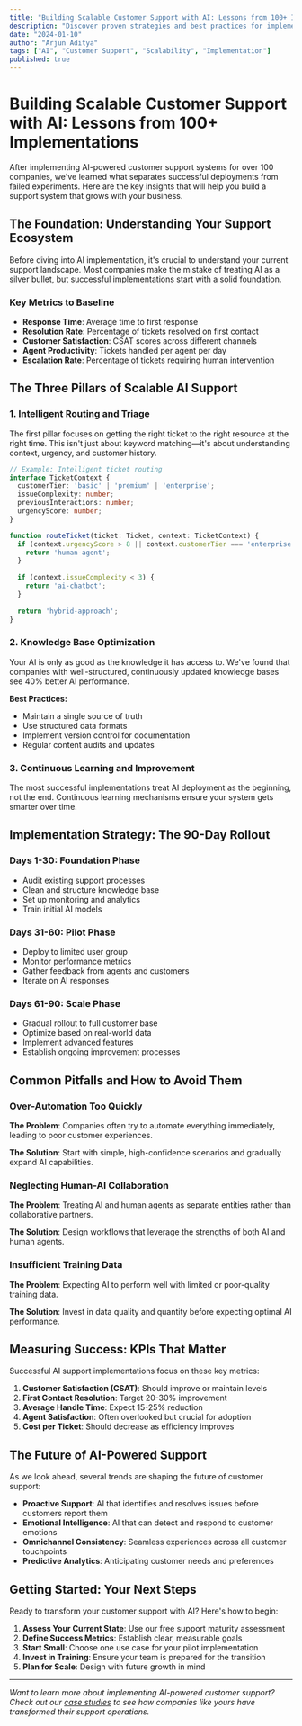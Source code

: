```yaml
---
title: "Building Scalable Customer Support with AI: Lessons from 100+ Implementations"
description: "Discover proven strategies and best practices for implementing AI-powered customer support that scales with your business growth."
date: "2024-01-10"
author: "Arjun Aditya"
tags: ["AI", "Customer Support", "Scalability", "Implementation"]
published: true
---
```


# Building Scalable Customer Support with AI: Lessons from 100+ Implementations

After implementing AI-powered customer support systems for over 100 companies, we've learned what separates successful deployments from failed experiments. Here are the key insights that will help you build a support system that grows with your business.

## The Foundation: Understanding Your Support Ecosystem

Before diving into AI implementation, it's crucial to understand your current support landscape. Most companies make the mistake of treating AI as a silver bullet, but successful implementations start with a solid foundation.

### Key Metrics to Baseline

- **Response Time**: Average time to first response
- **Resolution Rate**: Percentage of tickets resolved on first contact
- **Customer Satisfaction**: CSAT scores across different channels
- **Agent Productivity**: Tickets handled per agent per day
- **Escalation Rate**: Percentage of tickets requiring human intervention

## The Three Pillars of Scalable AI Support

### 1. Intelligent Routing and Triage

The first pillar focuses on getting the right ticket to the right resource at the right time. This isn't just about keyword matching—it's about understanding context, urgency, and customer history.

```typescript
// Example: Intelligent ticket routing
interface TicketContext {
  customerTier: 'basic' | 'premium' | 'enterprise';
  issueComplexity: number;
  previousInteractions: number;
  urgencyScore: number;
}

function routeTicket(ticket: Ticket, context: TicketContext) {
  if (context.urgencyScore > 8 || context.customerTier === 'enterprise') {
    return 'human-agent';
  }
  
  if (context.issueComplexity < 3) {
    return 'ai-chatbot';
  }
  
  return 'hybrid-approach';
}
```

### 2. Knowledge Base Optimization

Your AI is only as good as the knowledge it has access to. We've found that companies with well-structured, continuously updated knowledge bases see 40% better AI performance.

**Best Practices:**
- Maintain a single source of truth
- Use structured data formats
- Implement version control for documentation
- Regular content audits and updates

### 3. Continuous Learning and Improvement

The most successful implementations treat AI deployment as the beginning, not the end. Continuous learning mechanisms ensure your system gets smarter over time.

## Implementation Strategy: The 90-Day Rollout

### Days 1-30: Foundation Phase
- Audit existing support processes
- Clean and structure knowledge base
- Set up monitoring and analytics
- Train initial AI models

### Days 31-60: Pilot Phase
- Deploy to limited user group
- Monitor performance metrics
- Gather feedback from agents and customers
- Iterate on AI responses

### Days 61-90: Scale Phase
- Gradual rollout to full customer base
- Optimize based on real-world data
- Implement advanced features
- Establish ongoing improvement processes

## Common Pitfalls and How to Avoid Them

### Over-Automation Too Quickly

**The Problem**: Companies often try to automate everything immediately, leading to poor customer experiences.

**The Solution**: Start with simple, high-confidence scenarios and gradually expand AI capabilities.

### Neglecting Human-AI Collaboration

**The Problem**: Treating AI and human agents as separate entities rather than collaborative partners.

**The Solution**: Design workflows that leverage the strengths of both AI and human agents.

### Insufficient Training Data

**The Problem**: Expecting AI to perform well with limited or poor-quality training data.

**The Solution**: Invest in data quality and quantity before expecting optimal AI performance.

## Measuring Success: KPIs That Matter

Successful AI support implementations focus on these key metrics:

1. **Customer Satisfaction (CSAT)**: Should improve or maintain levels
2. **First Contact Resolution**: Target 20-30% improvement
3. **Average Handle Time**: Expect 15-25% reduction
4. **Agent Satisfaction**: Often overlooked but crucial for adoption
5. **Cost per Ticket**: Should decrease as efficiency improves

## The Future of AI-Powered Support

As we look ahead, several trends are shaping the future of customer support:

- **Proactive Support**: AI that identifies and resolves issues before customers report them
- **Emotional Intelligence**: AI that can detect and respond to customer emotions
- **Omnichannel Consistency**: Seamless experiences across all customer touchpoints
- **Predictive Analytics**: Anticipating customer needs and preferences

## Getting Started: Your Next Steps

Ready to transform your customer support with AI? Here's how to begin:

1. **Assess Your Current State**: Use our free support maturity assessment
2. **Define Success Metrics**: Establish clear, measurable goals
3. **Start Small**: Choose one use case for your pilot implementation
4. **Invest in Training**: Ensure your team is prepared for the transition
5. **Plan for Scale**: Design with future growth in mind

---

*Want to learn more about implementing AI-powered customer support? Check out our [case studies](/case-studies) to see how companies like yours have transformed their support operations.*